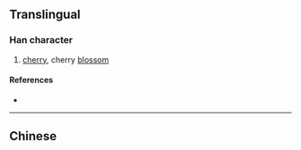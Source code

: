 {{also|櫻}}
==Translingual==

===Han character===
{{Han char|rn=75|rad=木|as=11|sn=15|four=|canj=木月人女 (DBOV)|ids=⿰[[木]][[婴]]}}

# [[cherry]], cherry [[blossom]]

====References====
* {{Han ref|kx=0551.181|hdz=21280.050|uh=6A31|ud=27185}}

----
==Chinese==
{{zh-see|櫻}}